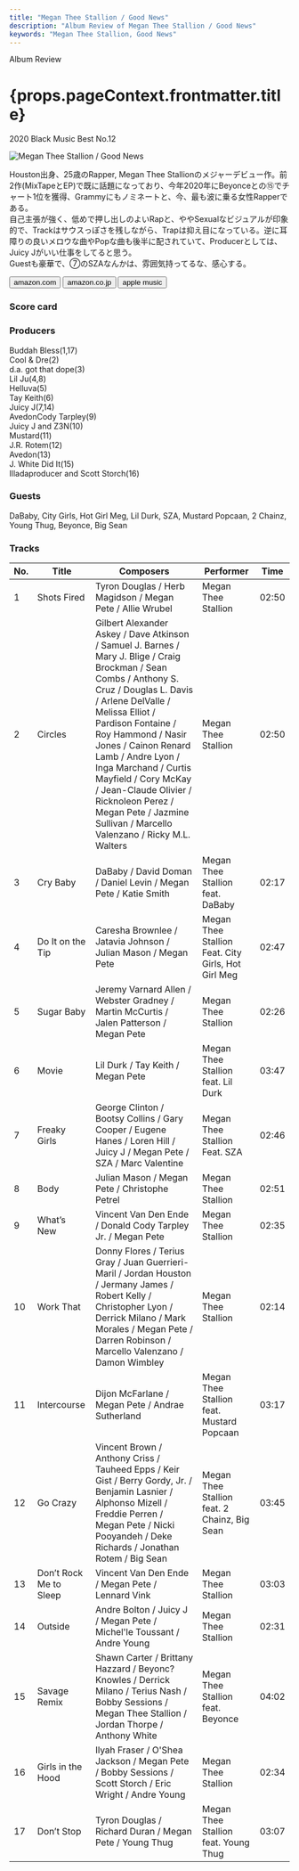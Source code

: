```yaml
---
title: "Megan Thee Stallion / Good News"
description: "Album Review of Megan Thee Stallion / Good News"
keywords: "Megan Thee Stallion, Good News"
---
```






<p className="largeP">Album Review</p>
<h1 className="h1--no--margin">{props.pageContext.frontmatter.title}</h1>
<p className="largeP">
  <Link to="/best50/2020/">2020 Black Music Best No.12</Link>
</p>

<Row  className="image-card-group">
	<Column colMd={3} colLg={4} noGutterMdLeft="">
       <ImageCard>

![Megan Thee Stallion / Good News](../../images/cd/megantheestallion1L.jpg)

</ImageCard>
	</Column>
	<Column colMd={4} colLg={8} noGutterMdLeft="">
	<p>
	  Houston出身、25歳のRapper, Megan Thee Stallionのメジャーデビュー作。前2作(MixTapeとEP)で既に話題になっており、今年2020年にBeyonceとの⑮でチャート1位を獲得、Grammyにもノミネートと、今、最も波に乗る女性Rapperである。
    <br/>自己主張が強く、低めで押し出しのよいRapと、ややSexualなビジュアルが印象的で、Trackはサウスっぽさを残しながら、Trapは抑え目になっている。逆に耳障りの良いメロウな曲やPopな曲も後半に配されていて、Producerとしては、Juicy Jがいい仕事をしてると思う。
    <br/>Guestも豪華で、⑦のSZAなんかは、雰囲気持ってるな、感心する。
  </p>
	<div>
	  <Button className="button-right-mergin"  href="https://amzn.to/38XMlD1" renderIcon={ArrowUpRight} size='sm' kind='primary'>
      amazon.com
    </Button>
    <Button className="button-right-mergin"  href="https://amzn.to/43Vb05Z" renderIcon={ArrowUpRight} size='sm' kind='primary'>
      amazon.co.jp
    </Button>
    <Button className="button-right-mergin"  href="https://apple.co/3b62Tf1" renderIcon={ArrowUpRight} size='sm' kind='tertiary'>
      apple music
    </Button>
    <AdvJS2/>
	</div>
	</Column>
</Row>
<Row >
	<Column colMd={4} colLg={4} noGutterMdLeft="">
<div>
  <h3>Score card</h3>
	<SliderJS1 value="2" />
  <SliderJS2 value="1" />
	<SliderJS3 value="1" />
  <SliderJS4 value="9" />
</div>
</Column>
<Column colMd={8} colLg={8} noGutterMdLeft="">
<div>
<h3>Producers</h3>
<p>
	Buddah Bless(1,17)
  <br/>Cool & Dre(2)
  <br/>d.a. got that dope(3)
  <br/>Lil Ju(4,8)
  <br/>Helluva(5)
  <br/>Tay Keith(6)
  <br/>Juicy J(7,14)
  <br/>AvedonCody Tarpley(9)
  <br/>Juicy J and Z3N(10)
  <br/>Mustard(11)
  <br/>J.R. Rotem(12)
  <br/>Avedon(13)
  <br/>J. White Did It(15)
  <br/>Illadaproducer and Scott Storch(16)
</p>
<h3>Guests</h3>
<p>
	DaBaby, City Girls, Hot Girl Meg, Lil Durk, SZA, Mustard Popcaan, 2 Chainz, Young Thug, Beyonce, Big Sean
</p>
</div>
</Column>
</Row>

<h3>Tracks</h3>

| No. | Title                  | Composers                                                                                                                                                                                                                                                                                                                                                                                                                            | Performer                                          | Time  |
| --- | ---------------------- | ------------------------------------------------------------------------------------------------------------------------------------------------------------------------------------------------------------------------------------------------------------------------------------------------------------------------------------------------------------------------------------------------------------------------------------ | -------------------------------------------------- | ----- |
| 1   | Shots Fired            | Tyron Douglas / Herb Magidson / Megan Pete / Allie Wrubel                                                                                                                                                                                                                                                                                                                                                                            | Megan Thee Stallion                                | 02:50 |
| 2   | Circles                | Gilbert Alexander Askey / Dave Atkinson / Samuel J. Barnes / Mary J. Blige / Craig Brockman / Sean Combs / Anthony S. Cruz / Douglas L. Davis / Arlene DelValle / Melissa Elliot / Pardison Fontaine / Roy Hammond / Nasir Jones / Cainon Renard Lamb / Andre Lyon / Inga Marchand / Curtis Mayfield / Cory McKay / Jean-Claude Olivier / Ricknoleon Perez / Megan Pete / Jazmine Sullivan / Marcello Valenzano / Ricky M.L. Walters | Megan Thee Stallion                                | 02:50 |
| 3   | Cry Baby               | DaBaby / David Doman / Daniel Levin / Megan Pete / Katie Smith                                                                                                                                                                                                                                                                                                                                                                       | Megan Thee Stallion feat. DaBaby                   | 02:17 |
| 4   | Do It on the Tip       | Caresha Brownlee / Jatavia Johnson / Julian Mason / Megan Pete                                                                                                                                                                                                                                                                                                                                                                       | Megan Thee Stallion Feat. City Girls, Hot Girl Meg | 02:47 |
| 5   | Sugar Baby             | Jeremy Varnard Allen / Webster Gradney / Martin McCurtis / Jalen Patterson / Megan Pete                                                                                                                                                                                                                                                                                                                                              | Megan Thee Stallion                                | 02:26 |
| 6   | Movie                  | Lil Durk / Tay Keith / Megan Pete                                                                                                                                                                                                                                                                                                                                                                                                    | Megan Thee Stallion feat. Lil Durk                 | 03:47 |
| 7   | Freaky Girls           | George Clinton / Bootsy Collins / Gary Cooper / Eugene Hanes / Loren Hill / Juicy J / Megan Pete / SZA / Marc Valentine                                                                                                                                                                                                                                                                                                              | Megan Thee Stallion Feat. SZA                      | 02:46 |
| 8   | Body                   | Julian Mason / Megan Pete / Christophe Petrel                                                                                                                                                                                                                                                                                                                                                                                        | Megan Thee Stallion                                | 02:51 |
| 9   | What’s New             | Vincent Van Den Ende / Donald Cody Tarpley Jr. / Megan Pete                                                                                                                                                                                                                                                                                                                                                                          | Megan Thee Stallion                                | 02:35 |
| 10  | Work That              | Donny Flores / Terius Gray / Juan Guerrieri-Maril / Jordan Houston / Jermany James / Robert Kelly / Christopher Lyon / Derrick Milano / Mark Morales / Megan Pete / Darren Robinson / Marcello Valenzano / Damon Wimbley                                                                                                                                                                                                             | Megan Thee Stallion                                | 02:14 |
| 11  | Intercourse            | Dijon McFarlane / Megan Pete / Andrae Sutherland                                                                                                                                                                                                                                                                                                                                                                                     | Megan Thee Stallion feat. Mustard Popcaan          | 03:17 |
| 12  | Go Crazy               | Vincent Brown / Anthony Criss / Tauheed Epps / Keir Gist / Berry Gordy, Jr. / Benjamin Lasnier / Alphonso Mizell / Freddie Perren / Megan Pete / Nicki Pooyandeh / Deke Richards / Jonathan Rotem / Big Sean                                                                                                                                                                                                                         | Megan Thee Stallion feat. 2 Chainz, Big Sean       | 03:45 |
| 13  | Don’t Rock Me to Sleep | Vincent Van Den Ende / Megan Pete / Lennard Vink                                                                                                                                                                                                                                                                                                                                                                                     | Megan Thee Stallion                                | 03:03 |
| 14  | Outside                | Andre Bolton / Juicy J / Megan Pete / Michel'le Toussant / Andre Young                                                                                                                                                                                                                                                                                                                                                               | Megan Thee Stallion                                | 02:31 |
| 15  | Savage Remix           | Shawn Carter / Brittany Hazzard / Beyonc? Knowles / Derrick Milano / Terius Nash / Bobby Sessions / Megan Thee Stallion / Jordan Thorpe / Anthony White                                                                                                                                                                                                                                                                              | Megan Thee Stallion feat. Beyonce                  | 04:02 |
| 16  | Girls in the Hood      | Ilyah Fraser / O'Shea Jackson / Megan Pete / Bobby Sessions / Scott Storch / Eric Wright / Andre Young                                                                                                                                                                                                                                                                                                                               | Megan Thee Stallion                                | 02:34 |
| 17  | Don’t Stop             | Tyron Douglas / Richard Duran / Megan Pete / Young Thug                                                                                                                                                                                                                                                                                                                                                                              | Megan Thee Stallion feat. Young Thug               | 03:07 |
